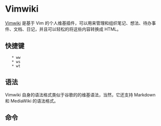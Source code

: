 = Vimwiki =

[[https://vimwiki.github.io|Vimwiki]] 是基于 Vim 的个人维基插件，可以用来管理和组织笔记、想法、待办事件、文档、日记，并且可以轻松的将这些内容转换成 HTML。

== 快捷键 ==

    * <leader>ww
    * <leader>ws
    * <leader>wt

== 语法 ==

Vimwiki 自身的语法格式类似于谷歌的的维基语法，当然，它还支持 Markdown 和 MediaWiki 的语法格式。

== 命令 ==
